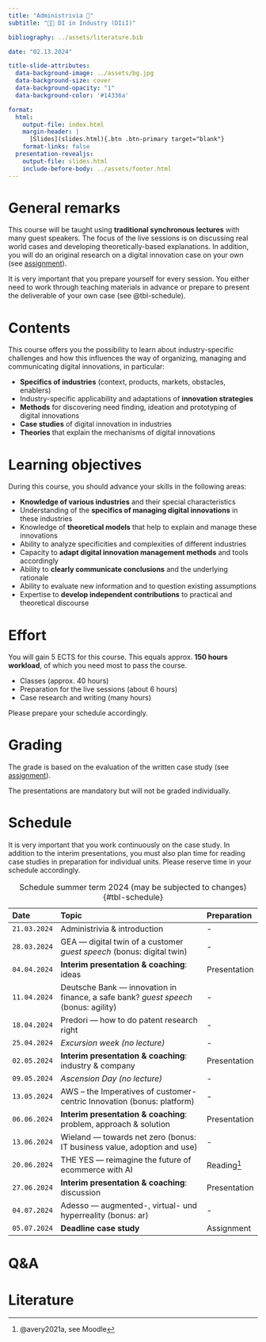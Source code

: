 ```yaml
---
title: "Administrivia 🧐"  
subtitle: "🧑‍🔬 DI in Industry (DIiI)"

bibliography: ../assets/literature.bib

date: "02.13.2024"

title-slide-attributes:
  data-background-image: ../assets/bg.jpg
  data-background-size: cover
  data-background-opacity: "1"
  data-background-color: '#14336a'

format: 
  html:
    output-file: index.html
    margin-header: | 
      [Slides](slides.html){.btn .btn-primary target="blank"}
    format-links: false       
  presentation-revealjs:
    output-file: slides.html
    include-before-body: ../assets/footer.html
---
```


# {.html-hidden .unlisted background-color=black background-iframe="https://www.mentimeter.com/app/presentation/aly6sweyozwy1ke9ag9x7topk535qdno/embed"}

# General remarks

This course will be taught using **traditional synchronous lectures** with many guest speakers. The focus of the live sessions is on discussing real world cases and developing theoretically-based explanations. In addition, you will do an original research on a digital innovation case on your own (see [assignment](../assignment/)).

It is very important that you prepare yourself for every session. You either need to work through teaching materials in advance or prepare to present the deliverable of your own case (see @tbl-schedule).

# Contents

This course offers you the possibility to learn about industry-specific challenges and how this influences the way of organizing, managing and communicating digital innovations, in particular:

:::{.incremental}
- __Specifics of industries__ (context, products, markets, obstacles, enablers)
- Industry-specific applicability and adaptations of __innovation strategies__
- __Methods__ for discovering need finding, ideation and prototyping of digital innovations
- __Case studies__ of digital innovation in industries
- __Theories__ that explain the mechanisms of digital innovations
:::

# Learning objectives

During this course, you should advance your skills in the following areas:

::: {.incremental}
- __Knowledge of various industries__ and their special characteristics 
- Understanding of the __specifics of managing digital innovations__ in these industries 
- Knowledge of __theoretical models__ that help to explain and manage these innovations
- Ability to analyze specificities and complexities of different industries 
- Capacity to __adapt digital innovation management methods__ and tools accordingly
- Ability to __clearly communicate conclusions__ and the underlying rationale
- Ability to evaluate new information and to question existing assumptions
- Expertise to __develop independent contributions__ to practical and theoretical discourse
:::

# Effort

You will gain 5 ECTS for this course. This equals approx. __150 hours workload__, of which you need most to pass the course.

::: {.incremental}
- Classes (approx. 40 hours)
- Preparation for the live sessions (about 6 hours)
- Case research and writing (many hours)
:::

::: {.fragment}
Please prepare your schedule accordingly.
:::

# Grading

The grade is based on the evaluation of the written case study (see [assignment](../assignment/)).

The presentations are mandatory but will not be graded individually.

# Schedule {.scrollable .smaller}

:::notes
It is very important that you work continuously on the case study. In addition to the interim presentations, you must also plan time for reading case studies in preparation for individual units. Please reserve time in your schedule accordingly.
:::

::: {.column-page-right}

|Date        |Topic                                                                                    |Preparation      |
|:-----------|:----------------------------------------------------------------------------------------|:----------------|
|`21.03.2024`| Administrivia & introduction                                                            | -
|`28.03.2024`| GEA — digital twin of a customer *guest speech* (bonus: digital twin)                   | -
|`04.04.2024`| __Interim presentation & coaching__: ideas                                              | Presentation
|`11.04.2024`| Deutsche Bank — innovation in finance, a safe bank? *guest speech* (bonus: agility)     | -
|`18.04.2024`| Predori — how to do patent research right                                               | -
|`25.04.2024`| *Excursion week (no lecture)*                                                           | -
|`02.05.2024`| __Interim presentation & coaching__: industry & company                                 | Presentation
|`09.05.2024`| *Ascension Day (no lecture)*                                                            | -
|`13.05.2024`| AWS – the Imperatives of customer-centric Innovation (bonus: platform)                  | -                
|`06.06.2024`| __Interim presentation & coaching__: problem, approach & solution                       | Presentation
|`13.06.2024`| Wieland — towards net zero (bonus: IT business value, adoption and use)                 | -
|`20.06.2024`| THE YES — reimagine the future of ecommerce with AI                                     | Reading^[@avery2021a, see Moodle]
|`27.06.2024`| __Interim presentation & coaching__: discussion                                         | Presentation
|`04.07.2024`| Adesso — augmented-, virtual- und hyperreality (bonus: ar)                              | -
|`05.07.2024`| __Deadline case study__                                                                 | Assignment

: Schedule summer term 2024 (may be subjected to changes) {#tbl-schedule}


:::

# Q&A {.html-hidden .unlisted .vertical-center background-color="#00050b" background-image="../assets/bg.jpg"}

# Literature
::: {#refs}
:::

